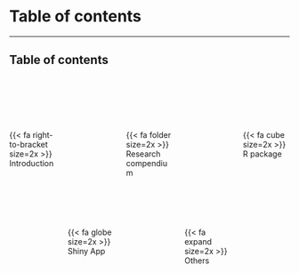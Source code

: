 # Table of contents

---

## Table of contents

<br>
<br>
<br>
<br>

:::: { .columns }


::: { .column .center width="20%"}
{{< fa right-to-bracket size=2x >}}
Introduction
:::

::: { .column .center width="20%"}
:::

::: { .column .center width="20%"}
{{< fa folder size=2x >}}
Research compendium
:::

::: { .column .center width="20%"}
:::

::: { .column .center width="20%"}
{{< fa cube size=2x >}}
R package
:::

::::


<br><br>


:::: { .columns }

::: { .column .center width="20%"}
:::

::: { .column .center width="20%"}
{{< fa globe size=2x >}}
Shiny App
:::

::: { .column .center width="20%"}
:::

::: { .column .center width="20%"}
{{< fa expand size=2x >}}
Others
:::

::: { .column .center width="20%"}
:::

::::
